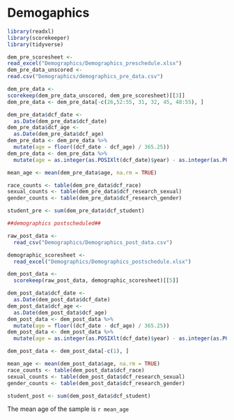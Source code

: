 # Demogaphics


```r
library(readxl)
library(scorekeeper)
library(tidyverse)

dem_pre_scoresheet <-
read_excel("Demographics/Demographics_preschedule.xlsx")
dem_pre_data_unscored <-
read.csv("Demographics/demographics_pre_data.csv")
```


```r
dem_pre_data <-
scorekeep(dem_pre_data_unscored, dem_pre_scoresheet)[[3]]
dem_pre_data <- dem_pre_data[-c(26,52:55, 31, 32, 45, 48:55), ]

dem_pre_data$dcf_date <-
  as.Date(dem_pre_data$dcf_date)
dem_pre_data$dcf_age <-
  as.Date(dem_pre_data$dcf_age)
dem_pre_data <- dem_pre_data %>%
  mutate(age = floor((dcf_date - dcf_age) / 365.25))
dem_pre_data <- dem_pre_data %>%
  mutate(age = as.integer(as.POSIXlt(dcf_date)$year) - as.integer(as.POSIXlt(dcf_age)$year))

mean_age <- mean(dem_pre_data$age, na.rm = TRUE)

race_counts <- table(dem_pre_data$dcf_race)
sexual_counts <- table(dem_pre_data$dcf_research_sexual)
gender_counts <- table(dem_pre_data$dcf_research_gender)

student_pre <- sum(dem_pre_data$dcf_student)

##demographics postscheduled##

raw_post_data <-
  read_csv("Demographics/Demographics_post_data.csv")

demographic_scoresheet <-
  read_excel("Demographics/Demographics_postschedule.xlsx")

dem_post_data <-
  scorekeep(raw_post_data, demographic_scoresheet)[[5]]

dem_post_data$dcf_date <-
  as.Date(dem_post_data$dcf_date)
dem_post_data$dcf_age <-
  as.Date(dem_post_data$dcf_age)
dem_post_data <- dem_post_data %>%
  mutate(age = floor((dcf_date - dcf_age) / 365.25))
dem_post_data <- dem_post_data %>%
  mutate(age = as.integer(as.POSIXlt(dcf_date)$year) - as.integer(as.POSIXlt(dcf_age)$year))

dem_post_data <- dem_post_data[-c(1), ]

mean_age <- mean(dem_post_data$age, na.rm = TRUE)
race_counts <- table(dem_post_data$dcf_race)
sexual_counts <- table(dem_post_data$dcf_research_sexual)
gender_counts <- table(dem_post_data$dcf_research_gender)
```


```r
student_post <- sum(dem_post_data$dcf_student)
```

The mean age of the sample is `r mean_age`
